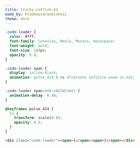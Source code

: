 ```yaml
---
title: tricky-catfish-63
made_by: Pradeepsaranbishnoi
theme: dark
---
```


```css
.code-loader {
  color: #fff;
  font-family: Consolas, Menlo, Monaco, monospace;
  font-weight: bold;
  font-size: 100px;
  opacity: 0.8;
}

.code-loader span {
  display: inline-block;
  animation: pulse_414 0.4s alternate infinite ease-in-out;
}

.code-loader span:nth-child(odd) {
  animation-delay: 0.4s;
}

@keyframes pulse_414 {
  to {
    transform: scale(0.8);
    opacity: 0.5;
  }
}
```

```html
<div class="code-loader"><span>{</span><span>}</span></div>
```
